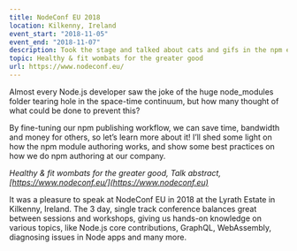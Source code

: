 ```yaml
---
title: NodeConf EU 2018
location: Kilkenny, Ireland
event_start: "2018-11-05"
event_end: "2018-11-07"
description: Took the stage and talked about cats and gifs in the npm ecosystem, the overhead in every npm module out there
topic: Healthy & fit wombats for the greater good
url: https://www.nodeconf.eu/
---
```



<Intro>

  Almost every Node.js developer saw the joke of the huge node_modules folder tearing hole in the space-time continuum, but how many thought of what could be done to prevent this?

  By fine-tuning our npm publishing workflow, we can save time, bandwidth and money for others, so let’s learn more about it! I’ll shed some light on how the npm module authoring works, and show some best practices on how we do npm authoring at our company.

  _Healthy & fit wombats for the greater good, Talk abstract, [https://www.nodeconf.eu/](https://www.nodeconf.eu)_
</Intro>

It was a pleasure to speak at NodeConf EU in 2018 at the Lyrath Estate in Kilkenny, Ireland. The 3 day, single track conference balances great between sessions and workshops, giving us hands-on knowledge on various topics, like Node.js core contributions, GraphQL, WebAssembly, diagnosing issues in Node apps and many more.

<Youtube src="https://www.youtube.com/embed/V2V6gStgzvo" />
<SlideShare src="//www.slideshare.net/slideshow/embed_code/key/bsuyA2aRYCXz2e" />

<!-- {% instagram_gallery 'Bp9iopXgKk5' 'BqAmozFAyGF' %} -->

